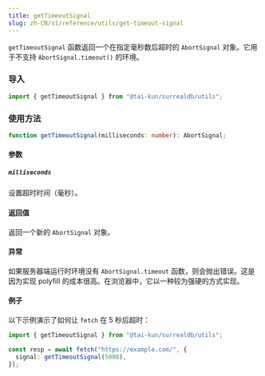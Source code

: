 ```yaml
---
title: getTimeoutSignal
slug: zh-CN/v1/reference/utils/get-timeout-signal
---
```


`getTimeoutSignal` 函数返回一个在指定毫秒数后超时的 `AbortSignal` 对象。它用于不支持 `AbortSignal.timeout()` 的环境。

### 导入

```ts
import { getTimeoutSignal } from "@tai-kun/surrealdb/utils";
```

### 使用方法

```ts
function getTimeoutSignal(milliseconds: number): AbortSignal;
```

#### 参数

##### `milliseconds`

设置超时时间（毫秒）。

#### 返回值

返回一个新的 `AbortSignal` 对象。

#### 异常

如果服务器端运行时环境没有 `AbortSignal.timeout` 函数，则会抛出错误。这是因为实现 polyfill 的成本很高。在浏览器中，它以一种较为强硬的方式实现。

#### 例子

以下示例演示了如何让 `fetch` 在 5 秒后超时：

```ts
import { getTimeoutSignal } from "@tai-kun/surrealdb/utils";

const resp = await fetch("https://example.com/", {
  signal: getTimeoutSignal(5000),
});
```
